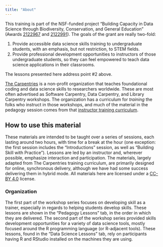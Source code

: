 ```yaml
---
title: "About"
---
```


This training is part of the NSF-funded project "Building Capacity in Data 
Science through Biodiversity, Conservation, and General Education" (Awards 
[2122967](https://www.nsf.gov/awardsearch/showAward?AWD_ID=2122967) 
and [2122991](https://www.nsf.gov/awardsearch/showAward?AWD_ID=2122991)). The 
goals of the grant are really two-fold:

1. Provide accessible data science skills training to undergraduate students, 
with an emphasis, but not restriction, to STEM fields.
2. Provide professional development opportunities to instructors of those 
undergraduate students, so they can feel empowered to teach data science 
applications in their classrooms.

The lessons presented here address point #2 above.

[The Carpentries](https://carpentries.org/) is a non-profit organization that 
teaches foundational coding and data science skills to researchers worldwide. 
These are most often advertised as Software Carpentry, Data Carpentry, and 
Library Carpentry workshops. The organization has a curriculum for _training_ 
the folks who instruct in those workshops, and much of the material in the 
pedagogy session comes from that 
[instructor training curriculum](https://carpentries.github.io/instructor-training/). 

## How to use this material

These materials are intended to be taught over a series of sessions, each 
lasting around two hours, with time for a break at the hour (one exception: the 
first session includes the "Introductions" session, as well as "Building Skill 
with Practice"). Lessons are led by an instructor and, wherever possible, 
emphasize interaction and participation. The materials, largely adapted from 
The Carpentries training curriculum, are primarily designed for online, 
synchronous delivery, although we have had some success delivering them in 
hybrid mode. All materials here are licensed under a 
[CC-BY 4.0](https://creativecommons.org/licenses/by/4.0/) license.

### Organization

The first part of the workshop series focuses on developing skill as a trainer, 
especially in regards to helping students develop skills. These lessons are 
shown in the "Pedagogy Lessons" tab, in the order in which they are delivered. 
The second part of the workshop series provided skills development 
opportunities for a variety of data science tools, mostly focused around the R 
programming language (or R-adjacent tools). These lessons, found in the "Data 
Science Lessons" tab, rely on participants having R and RStudio installed on 
the machines they are using.